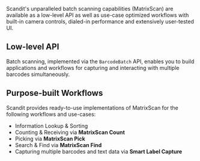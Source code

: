 Scandit's unparalleled batch scanning capabilities (MatrixScan) are available as a low-level API as well as use-case optimized workflows with built-in camera controls, dialed-in performance and extensively user-tested UI.

## Low-level API

Batch scanning, implemented via the `BarcodeBatch` API, enables you to build applications and workflows for capturing and interacting with multiple barcodes simultaneously.

## Purpose-built Workflows

Scandit provides ready-to-use implementations of MatrixScan for the following workflows and use-cases:

- Information Lookup & Sorting
- Counting & Receiving via **MatrixScan Count**
- Picking via **MatrixScan Pick**
- Search & Find via **MatrixScan Find**
- Capturing multiple barcodes and text data via **Smart Label Capture**